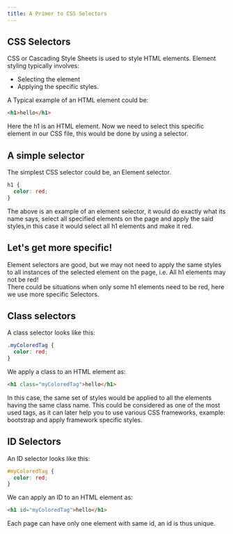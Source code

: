 ```yaml
---
title: A Primer to CSS Selectors
---
```


## CSS Selectors

CSS or Cascading Style Sheets is used to style HTML elements.
Element styling typically involves: <br/>

- Selecting the element
- Applying the specific styles.

A Typical example of an HTML element could be: <br/>

```html
<h1>hello</h1>
```

Here the h1 is an HTML element.
Now we need to select this specific element in our CSS file, this would be done by using
a selector.

## A simple selector

The simplest CSS selector could be, an Element selector.<br/>

```css
h1 {
  color: red;
}
```

The above is an example of an element selector, it would do exactly what its name says, select all specified elements on the page and apply the said styles,in this case it would select all h1 elements and make it red.

## Let's get more specific!

Element selectors are good, but we may not need to apply the same styles to all instances of the selected element on the page,
i.e. All h1 elements may not be red! <br/>
There could be situations when only some h1 elements need to be red, here we use more specific Selectors.

## Class selectors

A class selector looks like this: <br/>

```css
.myColoredTag {
  color: red;
}
```

We apply a class to an HTML element as: <br/>

```html
<h1 class="myColoredTag">hello</h1>
```

In this case, the same set of styles would be applied to all the elements having the same class name.
This could be considered as one of the most used tags, as it can later help you to use various CSS frameworks, example: bootstrap and apply framework specific styles.

## ID Selectors

An ID selector looks like this: <br/>

```css
#myColoredTag {
  color: red;
}
```

We can apply an ID to an HTML element as: <br/>

```html
<h1 id="myColoredTag">hello</h1>
```

Each page can have only one element with same id, an id is thus unique.
